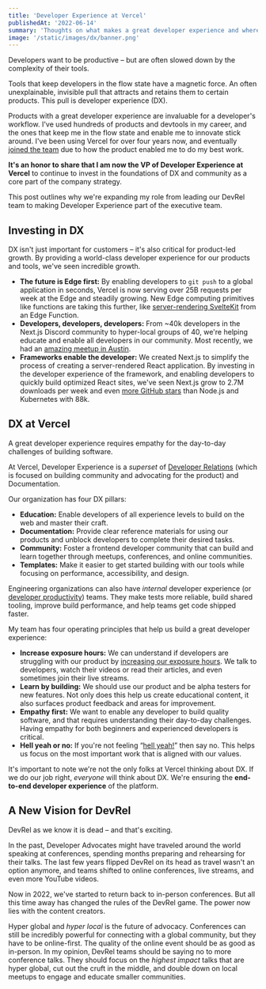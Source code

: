 ```yaml
---
title: 'Developer Experience at Vercel'
publishedAt: '2022-06-14'
summary: 'Thoughts on what makes a great developer experience and where my team is headed.'
image: '/static/images/dx/banner.png'
---
```


Developers want to be productive – but are often slowed down by the complexity of their tools.

Tools that keep developers in the flow state have a magnetic force. An often unexplainable, invisible pull that attracts and retains them to certain products. This pull is developer experience (DX).

Products with a great developer experience are invaluable for a developer's workflow. I've used hundreds of products and devtools in my career, and the ones that keep me in the flow state and enable me to innovate stick around. I've been using Vercel for over four years now, and eventually [joined the team](/blog/hypergrowth) due to how the product enabled me to do my best work.

**It's an honor to share that I am now the VP of Developer Experience at Vercel** to continue to invest in the foundations of DX and community as a core part of the company strategy.

This post outlines why we're expanding my role from leading our DevRel team to making Developer Experience part of the executive team.

## Investing in DX

DX isn't just important for customers – it's also critical for product-led growth. By providing a world-class developer experience for our products and tools, we've seen incredible growth.

- **The future is Edge first:** By enabling developers to `git push` to a global application in seconds, Vercel is now serving over 25B requests per week at the Edge and steadily growing. New Edge computing primitives like functions are taking this further, like [server-rendering SvelteKit](https://sveltekit-on-the-edge.vercel.app/) from an Edge Function.
- **Developers, developers, developers:** From ~40k developers in the Next.js Discord community to hyper-local groups of 40, we're helping educate and enable all developers in our community. Most recently, we had an [amazing meetup in Austin](https://twitter.com/leeerob/status/1531695305766445056).
- **Frameworks enable the developer:** We created Next.js to simplify the process of creating a server-rendered React application. By investing in the developer experience of the framework, and enabling developers to quickly build optimized React sites, we've seen Next.js grow to 2.7M downloads per week and even [more GitHub stars](https://github.com/vercel/next.js) than Node.js and Kubernetes with 88k.

<StaticTweet id="1489309802417246212" />

## DX at Vercel

A great developer experience requires empathy for the day-to-day challenges of building software.

At Vercel, Developer Experience is a _superset_ of [Developer Relations](/blog/devrel-at-vercel) (which is focused on building community and advocating for the product) and Documentation.

<StaticTweet id="1105985400110112768" />

Our organization has four DX pillars:

- **Education:** Enable developers of all experience levels to build on the web and master their craft.
- **Documentation:** Provide clear reference materials for using our products and unblock developers to complete their desired tasks.
- **Community:** Foster a frontend developer community that can build and learn together through meetups, conferences, and online communities.
- **Templates:** Make it easier to get started building with our tools while focusing on performance, accessibility, and design.

<Callout emoji="💡">

Engineering organizations can also have _internal_ developer experience (or [developer productivity](https://www.airbnb.com/careers/departments/engineering/dev_infra)) teams. They make tests more reliable, build shared tooling, improve build performance, and help teams get code shipped faster.

</Callout>

My team has four operating principles that help us build a great developer experience:

- **Increase exposure hours:** We can understand if developers are struggling with our product by [increasing our exposure hours](https://articles.uie.com/user_exposure_hours/#:~:text=Exposure%20hours.,the%20designs%20that%20team%20produces). We talk to developers, watch their videos or read their articles, and even sometimes join their live streams.
- **Learn by building:** We should use our product and be alpha testers for new features. Not only does this help us create educational content, it also surfaces product feedback and areas for improvement.
- **Empathy first:** We want to enable any developer to build quality software, and that requires understanding their day-to-day challenges. Having empathy for both beginners and experienced developers is critical.
- **Hell yeah or no:** If you're not feeling “[hell yeah!](https://sive.rs/hyn)” then say no. This helps us focus on the most important work that is aligned with our values.

It's important to note we're not the only folks at Vercel thinking about DX. If we do our job right, _everyone_ will think about DX. We're ensuring the **end-to-end developer experience** of the platform.

## A New Vision for DevRel

DevRel as we know it is dead – and that's exciting.

In the past, Developer Advocates might have traveled around the world speaking at conferences, spending months preparing and rehearsing for their talks. The last few years flipped DevRel on its head as travel wasn't an option anymore, and teams shifted to online conferences, live streams, and even more YouTube videos.

Now in 2022, we've started to return back to in-person conferences. But all this time away has changed the rules of the DevRel game. The power now lies with the content creators.

Hyper global and _hyper local_ is the future of advocacy. Conferences can still be incredibly powerful for connecting with a global community, but they have to be online-first. The quality of the online event should be as good as in-person. In my opinion, DevRel teams should be saying no to more conference talks. They should focus on the _highest impact_ talks that are hyper global, cut out the cruft in the middle, and double down on local meetups to engage and educate smaller communities.
